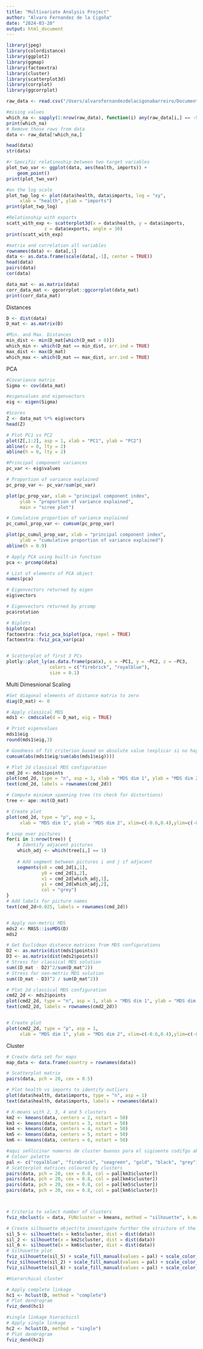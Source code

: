 ```yaml
---
title: "Multivariate Analysis Project"
author: "Alvaro Fernandez de la Cigoña"
date: "2024-03-20"
output: html_document
---
```


```R
library(jpeg)
library(colordistance)
library(ggplot2)
library(ggmap)
library(factoextra) 
library(cluster) 
library(scatterplot3d)
library(corrplot)
library(ggcorrplot)
```

```R
raw_data <- read.csv("/Users/alvarofernandezdelacigonabarreiro/Documents/R St. Andrews/Country-data.csv.xls")

#mising values
which_na <- sapply(1:nrow(raw_data), function(i) any(raw_data[i,] == -999))
print(which_na)
# Remove those rows from data
data <- raw_data[!which_na,]

head(data)
str(data)

#r Specific relatinoship between two target variables
plot_two_var <- ggplot(data, aes(health, imports)) +
    geom_point()
print(plot_two_var)

#on the log scale
plot_twp_log <- plot(data$health, data$imports, log = "xy",
     xlab = "health", ylab = "imports")
print(plot_twp_log)

#Relationship with exports 
scatt_with_exp <- scatterplot3d(x = data$health, y = data$imports, 
              z = data$exports, angle = 30)
print(scatt_with_exp)

#matrix and correlation all variables
rownames(data) <- data[,1]
data <- as.data.frame(scale(data[,-1], center = TRUE))
head(data)
pairs(data)
cor(data)

data_mat <- as.matrix(data)
corr_data_mat <- ggcorrplot::ggcorrplot(data_mat)
print(corr_data_mat)


```

Distances 

```R

D <- dist(data)
D_mat <- as.matrix(D)

#Min. and Max. Distances
min_dist <- min(D_mat[which(D_mat > 0)])
which_min <- which(D_mat == min_dist, arr.ind = TRUE)
max_dist <- max(D_mat)
which_max <- which(D_mat == max_dist, arr.ind = TRUE)

```


PCA

```R
#Covariance matrix
Sigma <- cov(data_mat)

#eigenvalues and eigenvectors
eig <- eigen(Sigma)

#Scores
Z <- data_mat %*% eig$vectors
head(Z)

# Plot PC1 vs PC2
plot(Z[,1:2], asp = 1, xlab = "PC1", ylab = "PC2")
abline(v = 0, lty = 2)
abline(h = 0, lty = 2)

#Principal component variances
pc_var <- eig$values

# Proportion of variance explained
pc_prop_var <- pc_var/sum(pc_var)

plot(pc_prop_var, xlab = "principal component index", 
     ylab = "proportion of variance explained", 
     main = "scree plot")

# Cumulative proportion of variance explained
pc_cumul_prop_var <- cumsum(pc_prop_var)

plot(pc_cumul_prop_var, xlab = "principal component index", 
     ylab = "cumulative proportion of variance explained")
abline(h = 0.9)

# Apply PCA using built-in function
pca <- prcomp(data)

# List of elements of PCA object
names(pca)

# Eigenvectors returned by eigen
eig$vectors

# Eigenvectors returned by prcomp
pca$rotation

# Biplots
biplot(pca)
factoextra::fviz_pca_biplot(pca, repel = TRUE)
factoextra::fviz_pca_var(pca)


# Scatterplot of first 3 PCs 
plotly::plot_ly(as.data.frame(pca$x), x = ~PC1, y = ~PC2, z = ~PC3, 
                colors = c("firebrick", "royalblue"),
                size = 0.1)

```

Multi Dimesnional Scaling

```R
#Set diagonal elements of distance matrix to zero
diag(D_mat) <- 0

# Apply classical MDS
mds1 <- cmdscale(d = D_mat, eig = TRUE)

# Print eigenvalues
mds1$eig
round(mds1$eig,3)

# Goodness of fit criterion based on absolute value (explicar si no hay valores negativos q es eculcedian y se puede hacer el classical)
cumsum(abs(mds1$eig/sum(abs(mds1$eig))))

# Plot 2d classical MDS configuration
cmd_2d <- mds1$points
plot(cmd_2d, type = "n", asp = 1, xlab = "MDS dim 1", ylab = "MDS dim 2")
text(cmd_2d, labels = rownames(cmd_2d))

# Compute minimum spanning tree (to check for distortions)
tree <- ape::mst(D_mat)

# Create plot
plot(cmd_2d, type = "p", asp = 1, 
     xlab = "MDS dim 1", ylab = "MDS dim 2", xlim=c(-0.6,0.4),ylim=c(-0.3,0.3))

# Loop over pictures
for(i in 1:nrow(tree)) {
    # Identify adjacent pictures
    which_adj <- which(tree[i,] == 1)
    
    # Add segment between pictures i and j if adjacent
    segments(x0 = cmd_2d[i,1], 
             y0 = cmd_2d[i,2], 
             x1 = cmd_2d[which_adj,1], 
             y1 = cmd_2d[which_adj,2], 
             col = "grey")
}
# Add labels for picture names
text(cmd_2d+0.025, labels = rownames(cmd_2d))


# Apply non-metric MDS
mds2 <- MASS::isoMDS(D)
mds2

# Get Euclidean distance matrices from MDS configurations
D2 <- as.matrix(dist(mds1$points)) 
D3 <- as.matrix(dist(mds2$points))
# Stress for classical MDS solution
sum((D_mat - D2)^2/sum(D_mat^2))
# Stress for non-metric MDS solution
sum((D_mat - D3)^2 / sum(D_mat^2))

# Plot 2d classical MDS configuration
cmd2_2d <- mds2$points
plot(cmd2_2d, type = "n", asp = 1, xlab = "MDS dim 1", ylab = "MDS dim 2")
text(cmd2_2d, labels = rownames(cmd2_2d))


# Create plot
plot(cmd2_2d, type = "p", asp = 1, 
     xlab = "MDS dim 1", ylab = "MDS dim 2", xlim=c(-0.6,0.4),ylim=c(-0.3,0.3))
```


Cluster

```R

# Create data set for maps
map_data <- data.frame(country = rownames(data))

# Scatterplot matrix
pairs(data, pch = 20, cex = 0.5)

# Plot health vs imports to identify outliers
plot(data$health, data$imports, type = "n", asp = 1) 
text(data$health, data$imports, labels = rownames(data))

# K-means with 2, 3, 4 and 5 clusters
km2 <- kmeans(data, centers = 2, nstart = 50) 
km3 <- kmeans(data, centers = 3, nstart = 50) 
km4 <- kmeans(data, centers = 4, nstart = 50)
km5 <- kmeans(data, centers = 5, nstart = 50)
km6 <- kmeans(data, centers = 6, nstart = 50)

#aqui señlccinar numeros de cluster buenos para el sigioente codifgo abajo
# Colour palette
pal <- c("royalblue", "firebrick", "seagreen", "gold", "black", "grey")
# Scatterplot matrices coloured by clusters
pairs(data, pch = 20, cex = 0.8, col = pal[km3$cluster])
pairs(data, pch = 20, cex = 0.8, col = pal[km4$cluster])
pairs(data, pch = 20, cex = 0.8, col = pal[km5$cluster])
pairs(data, pch = 20, cex = 0.8, col = pal[km6$cluster])



# Criteria to select number of clusters
fviz_nbclust(x = data, FUNcluster = kmeans, method = "silhouette", k.max = 20)

# Create silhouette object(to investigate further the stricture of the clusters)
sil_5 <- silhouette(x = km5$cluster, dist = dist(data))
sil_2 <- silhouette(x = km2$cluster, dist = dist(data))
sil_6 <- silhouette(x = km6$cluster, dist = dist(data))
# Silhouette plot
fviz_silhouette(sil_5) + scale_fill_manual(values = pal) + scale_color_manual(values = pal)
fviz_silhouette(sil_2) + scale_fill_manual(values = pal) + scale_color_manual(values = pal)
fviz_silhouette(sil_6) + scale_fill_manual(values = pal) + scale_color_manual(values = pal)

#Hierarchical cluster

# Apply complete linkage
hc1 <- hclust(D, method = "complete")
# Plot dendrogram
fviz_dend(hc1)

#single linkage hierachicsl
# Apply single linkage
hc2 <- hclust(D, method = "single")
# Plot dendrogram
fviz_dend(hc2)

```

